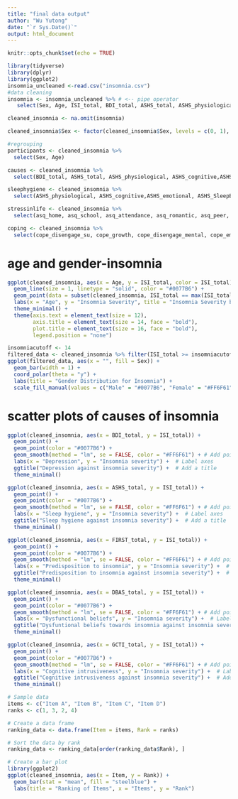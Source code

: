 ```yaml
---
title: "final data output"
author: "Wu Yutong"
date: "`r Sys.Date()`"
output: html_document
---
```


```r
knitr::opts_chunk$set(echo = TRUE)
```

```r
library(tidyverse)
library(dplyr)
library(ggplot2)
insomnia_uncleaned <-read.csv("insomnia.csv")
#data cleaning
insomnia <- insomnia_uncleaned %>% # <-- pipe operator
   select(Sex, Age, ISI_total, BDI_total, ASHS_total, ASHS_physiological, ASHS_cognitive,ASHS_emotional, ASHS_SleepEnvirnmont, ASHS_DaytimeSleep, ASHS_substances, ASHS_bedtimeRoutine, ASHS_sleepStability, ASHS_BedroomSharing, DBAS_total, FIRST_total, GCTI_total, ACE_tot, asq_home, asq_school, asq_attendance, asq_romantic, asq_peer, asq_teacher, asq_future, asq_leisure, asq_finance, asq_responsibility, cope_disengage_su, cope_growth, cope_disengage_mental, cope_emotions, cope_socialsupp_instr, cope_active, cope_denial, cope_religion, cope_humor, cope_disengage_emo, cope_restraint, cope_socialsupp_emo, cope_acccept, cope_suppression, cope_planning)

cleaned_insomnia <- na.omit(insomnia)

cleaned_insomnia$Sex <- factor(cleaned_insomnia$Sex, levels = c(0, 1), labels = c("Female", "Male"))

#regrouping
participants <- cleaned_insomnia %>%
  select(Sex, Age)

causes <- cleaned_insomnia %>%
  select(BDI_total, ASHS_total, ASHS_physiological, ASHS_cognitive,ASHS_emotional, ASHS_SleepEnvirnmont, ASHS_DaytimeSleep, ASHS_substances, ASHS_bedtimeRoutine, ASHS_sleepStability, ASHS_BedroomSharing, DBAS_total, FIRST_total, GCTI_total, ACE_tot, asq_home, asq_school, asq_attendance, asq_romantic, asq_peer, asq_teacher, asq_future, asq_leisure, asq_finance, asq_responsibility)

sleephygiene <- cleaned_insomnia %>%
  select(ASHS_physiological, ASHS_cognitive,ASHS_emotional, ASHS_SleepEnvirnmont, ASHS_DaytimeSleep, ASHS_substances, ASHS_bedtimeRoutine, ASHS_sleepStability, ASHS_BedroomSharing)

stressinlife <- cleaned_insomnia %>%
  select(asq_home, asq_school, asq_attendance, asq_romantic, asq_peer, asq_teacher, asq_future, asq_leisure, asq_finance, asq_responsibility)

coping <- cleaned_insomnia %>%
  select(cope_disengage_su, cope_growth, cope_disengage_mental, cope_emotions, cope_socialsupp_instr, cope_active, cope_denial, cope_religion, cope_humor, cope_disengage_emo, cope_restraint, cope_socialsupp_emo, cope_acccept, cope_suppression, cope_planning)
```

# age and gender-insomnia
```r

ggplot(cleaned_insomnia, aes(x = Age, y = ISI_total, color = ISI_total)) +
  geom_line(size = 1, linetype = "solid", color = "#0077B6") +
  geom_point(data = subset(cleaned_insomnia, ISI_total == max(ISI_total)), color = "#FF6F61", size = 3) +  
  labs(x = "Age", y = "Insomnia Severity", title = "Insomnia Severity by Age") +
  theme_minimal() +
  theme(axis.text = element_text(size = 12),
        axis.title = element_text(size = 14, face = "bold"),
        plot.title = element_text(size = 16, face = "bold"),
        legend.position = "none")

insomniacutoff <- 14
filtered_data <- cleaned_insomnia %>% filter(ISI_total >= insomniacutoff)
ggplot(filtered_data, aes(x = "", fill = Sex)) +
  geom_bar(width = 1) +
  coord_polar(theta = "y") +
  labs(title = "Gender Distribution for Insomnia") +
  scale_fill_manual(values = c("Male" = "#0077B6", "Female" = "#FF6F61"))  

```
# scatter plots of causes of insomnia
```r
ggplot(cleaned_insomnia, aes(x = BDI_total, y = ISI_total)) +
  geom_point() + 
  geom_point(color = "#0077B6") +  
  geom_smooth(method = "lm", se = FALSE, color = "#FF6F61") + # Add points
  labs(x = "Depression", y = "Insomnia severity") +  # Label axes
  ggtitle("Depression against insomnia severity") +  # Add a title
  theme_minimal() 

ggplot(cleaned_insomnia, aes(x = ASHS_total, y = ISI_total)) +
  geom_point() + 
  geom_point(color = "#0077B6") +  
  geom_smooth(method = "lm", se = FALSE, color = "#FF6F61") + # Add points
  labs(x = "Sleep hygiene", y = "Insomnia severity") +  # Label axes
  ggtitle("Sleep hygiene against insomnia severity") +  # Add a title
  theme_minimal() 

ggplot(cleaned_insomnia, aes(x = FIRST_total, y = ISI_total)) +
  geom_point() + 
  geom_point(color = "#0077B6") +  
  geom_smooth(method = "lm", se = FALSE, color = "#FF6F61") + # Add points
  labs(x = "Predisposition to insomnia", y = "Insomnia severity") +  # Label axes
  ggtitle("Predisposition to insomnia against insomnia severity") +  # Add a title
  theme_minimal() 

ggplot(cleaned_insomnia, aes(x = DBAS_total, y = ISI_total)) +
  geom_point() + 
  geom_point(color = "#0077B6") +  
  geom_smooth(method = "lm", se = FALSE, color = "#FF6F61") + # Add points
  labs(x = "Dysfunctional beliefs", y = "Insomnia severity") +  # Label axes
  ggtitle("Dysfuntional beliefs towards insomnia against insomnia severity") +  # Add a title
  theme_minimal() 

ggplot(cleaned_insomnia, aes(x = GCTI_total, y = ISI_total)) +
  geom_point() + 
  geom_point(color = "#0077B6") +  
  geom_smooth(method = "lm", se = FALSE, color = "#FF6F61") + # Add points
  labs(x = "Cognitive intrusiveness", y = "Insomnia severity") +  # Label axes
  ggtitle("Cognitive intrusiveness against insomnia severity") +  # Add a title
  theme_minimal() 
```
```r


# Sample data
items <- c("Item A", "Item B", "Item C", "Item D")
ranks <- c(1, 3, 2, 4)

# Create a data frame
ranking_data <- data.frame(Item = items, Rank = ranks)

# Sort the data by rank
ranking_data <- ranking_data[order(ranking_data$Rank), ]

# Create a bar plot
library(ggplot2)
ggplot(cleaned_insomnia, aes(x = Item, y = Rank)) +
  geom_bar(stat = "mean", fill = "steelblue") +
  labs(title = "Ranking of Items", x = "Items", y = "Rank")



```

